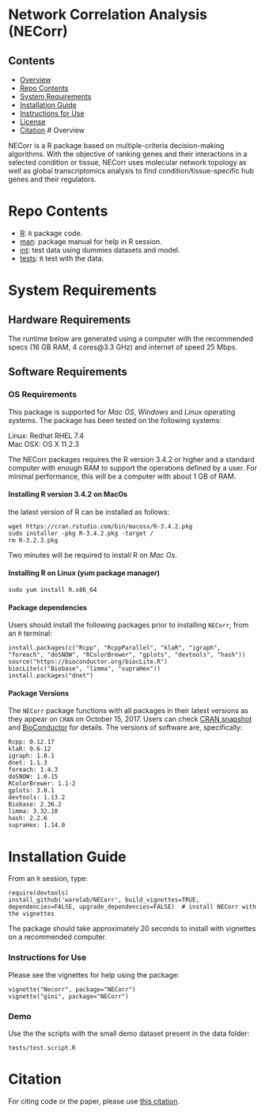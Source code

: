 # Network Correlation Analysis (NECorr)

## Contents

- [Overview](#overview)
- [Repo Contents](#repo-contents)
- [System Requirements](#system-requirements)
- [Installation Guide](#installation-guide)
- [Instructions for Use](#instructions-for-use)
- [License](./LICENSE)
- [Citation](#citation)
# Overview

NECorr is a R package based on multiple-criteria decision-making algorithms. With the objective of ranking genes and their interactions in a selected condition or tissue, NECorr uses molecular network topology as well as global transcriptomics analysis to find condition/tissue-specific hub genes and their regulators.

# Repo Contents

- [R](./R): `R` package code.
- [man](./man): package manual for help in R session.
- [int](./data): test data using dummies datasets and model.
- [tests](./tests): `R` test with the data.


# System Requirements

## Hardware Requirements


The runtime below are generated using a computer with the recommended specs (16 GB RAM, 4 cores@3.3 GHz) and internet of speed 25 Mbps.

## Software Requirements

### OS Requirements

This package is supported for *Mac OS*, *Windows* and *Linux* operating systems. The package has been tested on the following systems:

Linux: Redhat RHEL 7.4  
Mac OSX: OS X 11.2.3


The NECorr packages requires the R version 3.4.2 or higher and a standard computer with enough RAM to support the operations defined by a user. For minimal performance, this will be a computer with about 1 GB of RAM. 

#### Installing R version 3.4.2 on MacOs

the latest version of R can be installed as follows:

```
wget https://cran.rstudio.com/bin/macosx/R-3.4.2.pkg
sudo installer -pkg R-3.4.2.pkg -target /
rm R-3.2.3.pkg
```

Two minutes will be required to install R on *Mac Os*.

#### Installing R on Linux (yum package manager)
```
sudo yum install R.x86_64
```

#### Package dependencies

Users should install the following packages prior to installing `NECorr`, from an `R` terminal:

```
install.packages(c("Rcpp", "RcppParallel", "klaR", "igraph", "foreach", "doSNOW", "RColorBrewer", "gplots", "devtools", "hash"))
source("https://bioconductor.org/biocLite.R")
biocLite(c("Biobase", "limma", "supraHex"))
install.packages("dnet")

```

#### Package Versions

The `NECorr` package functions with all packages in their latest versions as they appear on `CRAN` on October 15, 2017. Users can check [CRAN snapshot](https://mran.microsoft.com/timemachine/) and [BioConductor](https://www.bioconductor.org/) for details. The versions of software are, specifically:
```
Rcpp: 0.12.17
klaR: 0.6-12
igraph: 1.0.1
dnet: 1.1.3 
foreach: 1.4.3
doSNOW: 1.0.15 
RColorBrewer: 1.1-2
gplots: 3.0.1
devtools: 1.13.2
Biobase: 2.36.2
limma: 3.32.10 
hash: 2.2.6
supraHex: 1.14.0
```

# Installation Guide

From an `R` session, type:

```
require(devtools)
install_github('warelab/NECorr', build_vignettes=TRUE, dependencies=FALSE, upgrade_dependencies=FALSE)  # install NECorr with the vignettes
```

The package should take approximately 20 seconds to install with vignettes on a recommended computer. 


### Instructions for Use

Please see the vignettes for help using the package:

```
vignette("Necorr", package="NECorr")
vignette("gini", package="NECorr")
```

### Demo

Use the the scripts with the small demo dataset present in the data folder:
```
tests/test.script.R
```
# Citation

For citing code or the paper, please use [this citation](https://www.biorxiv.org/content/early/2018/05/21/326868).



